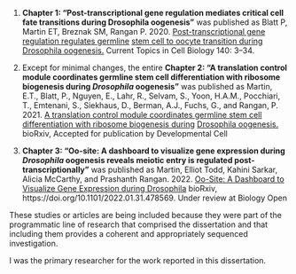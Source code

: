 
\setstretch{2.0}

1.  **Chapter 1: "Post-transcriptional gene regulation mediates critical cell fate transitions during Drosophila oogenesis"** was published as Blatt P, Martin ET, Breznak SM, Rangan P. 2020. [Post-transcriptional gene regulation regulates germline]{.ul}
[stem cell to oocyte transition during Drosophila oogenesis.]{.ul} Current Topics in Cell Biology 140: 3--34.

\newline
\newline

2.  Except for minimal changes, the entire **Chapter 2: "A translation control module coordinates germline stem cell differentiation with ribosome biogenesis during *Drosophila* oogenesis"** was published as Martin, E.T., Blatt, P., Nguyen, E., Lahr, R., Selvam, S., Yoon, H.A.M., Pocchiari, T., Emtenani, S., Siekhaus, D., Berman, A.J., Fuchs, G., and Rangan, P. 2021. 
[A translation control module coordinates germline stem cell]{.ul}
[differentiation with ribosome biogenesis during]{.ul}
[Drosophila oogenesis.]{.ul} bioRxiv, Accepted for publication by Developmental Cell

\newline
\newline

3.  **Chapter 3: "Oo-site: A dashboard to visualize gene expression during *Drosophila* oogenesis reveals meiotic entry is regulated post-transcriptionally"** was published as Martin, Elliot Todd, Kahini Sarkar, Alicia McCarthy, and Prashanth Rangan. 2022. 
[Oo-Site: A Dashboard to Visualize Gene Expression during Drosophila]{.ul} bioRxiv, https://doi.org/10.1101/2022.01.31.478569. Under review at Biology Open

\newline
\newline

These studies or articles are being included because they were part of the programmatic line of research that comprised the dissertation and that including them provides a coherent and appropriately sequenced investigation.

\newline
\newline

I was the primary researcher for the work reported in this dissertation.
